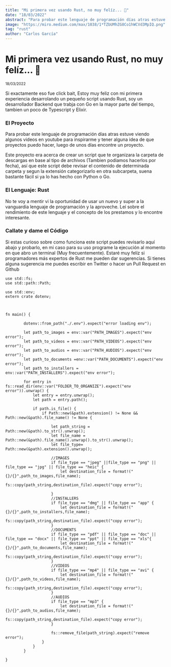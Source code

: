 ```yaml
---
title: "Mi primera vez usando Rust, no muy felíz... 🦀"
date: "18/03/2022"
abstract: "Para probar este lenguaje de programación días atras estuve viendo algunos videos en youtube para inspirarme y tener alguna idea de que proyectos puedo hacer, luego de unos días encontre un proyecto."
image: "https://miro.medium.com/max/1038/1*TZbUMhZG8Co1hWCVd3MpIQ.png"
tag: "rust"
author: "Carlos García"
---
```

# Mi primera vez usando Rust, no muy felíz... 🦀

<small>18/03/2022</small>

Si exactamente eso fue click bait, Estoy muy feliz con mi primera experiencia desarrolando un pequeño script usando Rust, soy un desarrollador Backend que trabja con Go en la mayor parte del tiempo, tambien un poco de Typescript y Elixir.

### El Proyecto

Para probar este lenguaje de programación días atras estuve viendo algunos videos en youtube para inspirarme y tener alguna idea de que proyectos puedo hacer, luego de unos días encontre un proyecto.

Este proyecto era acerca de crear un script que te organizara la carpeta de descargas en base al tipo de archivos (Tambien podiamos hacerlos por fecha), así que este script debe revisar el contenido de determinada carpeta y segun la extensión categorizarlo en otra subcarpeta, suena bastante fácil si ya lo has hecho con Python o Go.

### El Lenguaje: Rust

No te voy a mentir vi la oportunidad de usar un nuevo y super a la vanguardia lenguaje de programación y la aproveche. Leí sobre el rendimiento de este lenguaje y el concepto de los prestamos y lo encontre interesante.

### Callate y dame el Código

Si estas curioso sobre como funciona este script puedes revisarlo aquí abajo y probarlo, en mi caso para su uso programe la ejecución al momento en que abro un terminal (Muy frecuentemente). Estaré muy felíz si programadores más expertos de Rust me pueden dar sugerencias. Si tienes alguna sugerencia me puedes escribir en Twitter o hacer un Pull Request en Github

```
use std::fs;
use std::path::Path;

use std::env;
extern crate dotenv;



fn main() {
    
        dotenv::from_path("./.env").expect("error loading env");
        
        let path_to_images = env::var("PATH_IMAGES").expect("env error");
        let path_to_videos = env::var("PATH_VIDEOS").expect("env error");
        let path_to_audios = env::var("PATH_AUDIOS").expect("env error");
        let path_to_documents =env::var("PATH_DOCUMENTS").expect("env error");
        let path_to_installers = env::var("PATH_INSTALLERS").expect("env error");

        for entry in fs::read_dir(env::var("FOLDER_TO_ORGANIZE").expect("env error")).unwrap() {
            let entry = entry.unwrap();
            let path = entry.path();
           
            if path.is_file() {
                if Path::new(&path).extension() != None && Path::new(&path).file_name() != None {
                    
                    let path_string = Path::new(&path).to_str().unwrap();
                    let file_name = Path::new(&path).file_name().unwrap().to_str().unwrap();
                    let file_type= Path::new(&path).extension().unwrap();

                    //IMAGES
                    if file_type == "jpeg" ||file_type == "png" || file_type == "jpg" || file_type == "heic" {
                        let destination_file = format!("{}/{}",path_to_images,file_name);
                        fs::copy(path_string,destination_file).expect("copy error");
                        
                    }
                    //INSTALLERS
                    if file_type == "dmg" || file_type == "app" {
                        let destination_file = format!("{}/{}",path_to_installers,file_name);
                        fs::copy(path_string,destination_file).expect("copy error");
                    }
                    //DOCUMENTS
                    if file_type == "pdf" || file_type == "doc" || file_type == "docx" || file_type == "ppt" || file_type == "xls"{
                        let destination_file = format!("{}/{}",path_to_documents,file_name);
                        fs::copy(path_string,destination_file).expect("copy error");
                    }
                    //VIDEOS
                    if file_type == "mp4" || file_type == "avi" {
                        let destination_file = format!("{}/{}",path_to_videos,file_name);
                        fs::copy(path_string,destination_file).expect("copy error");
                    }
                    //AUDIOS
                    if file_type == "mp3" {
                        let destination_file = format!("{}/{}",path_to_audios,file_name);
                        fs::copy(path_string,destination_file).expect("copy error");
                    }

                    fs::remove_file(path_string).expect("remove error");
                }
            }
        }
    
}
```